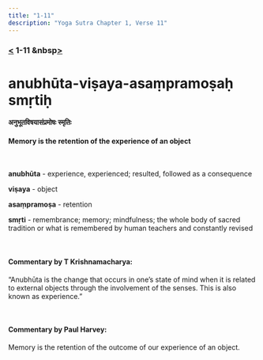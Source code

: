 ```yaml
---
title: "1-11"
description: "Yoga Sutra Chapter 1, Verse 11"
---
```


### [<](/Chapter-1/1-10/) 1-11 &nbsp[>](/Chapter-1/1-12/)

# anubhūta-viṣaya-asaṃpramoṣaḥ smṛtiḥ

#### अनुभूतविषयासंप्रमोषः स्मृतिः

#### Memory is the retention of the experience of an object

<br />

**anubhūta** - experience, experienced; resulted, followed as a consequence <br />

**viṣaya** - object <br />

**asaṃpramoṣa** - retention <br />

**smṛti** - remembrance; memory; mindfulness; the whole body of sacred tradition or what is remembered by human teachers and constantly revised <br />

<br />

#### Commentary by T Krishnamacharya:

“Anubhūta is the change that
occurs in one’s state of mind
when it is related to external objects
through the involvement of the senses.
This is also known as experience.”

<br />

#### Commentary by Paul Harvey:

Memory is the retention of the outcome of our experience of an object.
